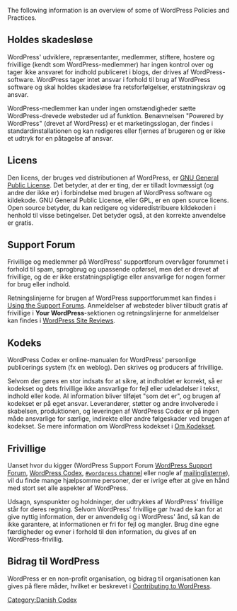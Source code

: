 The following information is an overview of some of WordPress Policies and Practices.

== Holdes skadesløse ==

WordPress' udviklere, repræsentanter, medlemmer, stiftere, hostere og frivillige (kendt som WordPress-medlemmer) har ingen kontrol over og tager ikke ansvaret for indhold publiceret i blogs, der drives af WordPress-software. WordPress tager intet ansvar i forhold til brug af WordPress software og skal holdes skadesløse fra retsforfølgelser, erstatningskrav og ansvar.

WordPress-medlemmer kan under ingen omstændigheder sætte WordPress-drevede websteder ud af funktion. Benævnelsen "Powered by WordPress" (drevet af WordPress) er et marketingsslogan, der findes i standardinstallationen og kan redigeres eller fjernes af brugeren og er ikke et udtryk for en påtagelse af ansvar.

== Licens ==

Den licens, der bruges ved distributionen af WordPress, er [[GPL|GNU General Public License]]. Det betyder, at der er ting, der er tilladt lovmæssigt (og andre der ikke er) i forbindelse med brugen af WordPress software og kildekode. GNU General Public License, eller GPL, er en open source licens. Open source betyder, du kan redigere og videredistribuere kildekoden i henhold til visse betingelser. Det betyder også, at den korrekte anvendelse er gratis.

== Support Forum ==

Frivillige og medlemmer på WordPress' supportforum overvåger forummet i forhold til spam, sprogbrug og upassende opførsel, men det er drevet af frivillige, og de er ikke erstatningspligtige eller ansvarlige for nogen former for brug eller indhold.

Retningslinjerne for brugen af WordPress supportforummet kan findes i [[Using the Support Forums]]. Anmeldelser af websteder bliver tilbudt gratis af frivillige i '''Your WordPress'''-sektionen og retningslinjerne for anmeldelser kan findes i [[WordPress Site Reviews]].

== Kodeks ==

WordPress Codex er online-manualen for WordPress' personlige publicerings system (fx en weblog). Den skrives og producers af frivillige.

Selvom der gøres en stor indsats for at sikre, at indholdet er korrekt, så er kodekset og dets frivillige ikke ansvarlige for fejl eller udeladelser i tekst, indhold eller kode. Al information bliver tilføjet "som det er", og brugen af kodekset er på eget ansvar. Leverandører, støtter og andre involverede i skabelsen, produktionen, og leveringen af WordPress Codex er på ingen måde ansvarlige for særlige, indirekte eller andre følgeskader ved brugen af kodekset. Se mere information om WordPress kodekset i [[Codex:About|Om Kodekset]].

== Frivillige ==

Uanset hvor du kigger (WordPress Support Forum [http://wordpress.org/support/ WordPress Support Forum], [http://codex.wordpress.org/ WordPress Codex], [irc://irc.freenode.net/wordpress <tt>#wordpress</tt> channel] eller nogle af [[Mailing Lists|mailinglisterne]]), vil du finde mange hjælpsomme personer, der er ivrige efter at give en hånd med stort set alle aspekter af WordPress.

Udsagn, synspunkter og holdninger, der udtrykkes af WordPress' frivillige står for deres regning. Selvom WordPress' frivillige gør hvad de kan for at give nyttig information, der er anvendelig og i WordPress' ånd, så kan de ikke garantere, at informationen er fri for fejl og mangler. Brug dine egne færdigheder og evner i forhold til den information, du gives af en WordPress-frivillig.

== Bidrag til WordPress ==

WordPress er en non-profit organisation, og bidrag til organisationen kan gives på flere måder, hvilket er beskrevet i  [[Contributing to WordPress]].

{{Stub}}

[[Category:Danish Codex]]
